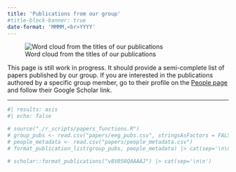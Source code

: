 ```yaml
---
title: 'Publications from our group'
#title-block-banner: true
date-format: 'MMMM,<br>YYYY'
---
```

![Word cloud from the titles of our publications](./img/word_cloud_25.webp){fig-alt="Word cloud from the titles of our publications"}

This page is still work in progress. It should provide a semi-complete list of papers published by our
group. If you are interested in the publications authored by a specific group member,
go to their profile on the [People page](./people.html) and follow their Google Scholar link.

----

```r
#| results: asis
#| echo: false

# source("./r_scripts/papers_functions.R")
# group_pubs <- read.csv("papers/eeg_pubs.csv", stringsAsFactors = FALSE)
# people_metadata <- read.csv("papers/people_metadata.csv")
# format_publication_list(group_pubs, people_metadata) |> cat(sep='\n\n')

# scholar::format_publications("v8V058QAAAAJ") |> cat(sep='\n\n')
```

